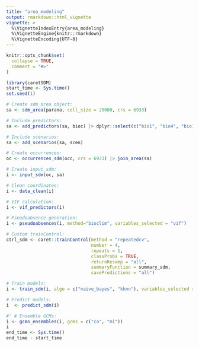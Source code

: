 ```yaml
---
title: "area_modeling"
output: rmarkdown::html_vignette
vignette: >
  %\VignetteIndexEntry{area_modeling}
  %\VignetteEngine{knitr::rmarkdown}
  %\VignetteEncoding{UTF-8}
---
```


```r
knitr::opts_chunk$set(
  collapse = TRUE,
  comment = "#>"
)
```

```r
library(caretSDM)
start_time <- Sys.time()
set.seed(1)
```

```r
# Create sdm_area object:
sa <- sdm_area(parana, cell_size = 25000, crs = 6933)

# Include predictors:
sa <- add_predictors(sa, bioc) |> dplyr::select(c("bio1", "bio4", "bio12"))

# Include scenarios:
sa <- add_scenarios(sa, scen)

# Create occurrences:
oc <- occurrences_sdm(occ, crs = 6933) |> join_area(sa)

# Create input_sdm:
i <- input_sdm(oc, sa)

# Clean coordinates:
i <- data_clean(i)

# VIF calculation:
i <- vif_predictors(i)

# Pseudoabsence generation:
i <- pseudoabsences(i, method="bioclim", variables_selected = "vif")

# Custom trainControl:
ctrl_sdm <- caret::trainControl(method = "repeatedcv", 
                                number = 4, 
                                repeats = 1, 
                                classProbs = TRUE,
                                returnResamp = "all", 
                                summaryFunction = summary_sdm, 
                                savePredictions = "all")

# Train models:
i <- train_sdm(i, algo = c("naive_bayes", "kknn"), variables_selected = "vif", ctrl=ctrl_sdm) |> suppressWarnings()

# Predict models:
i  <- predict_sdm(i)

#' # Ensemble GCMs:
i <- gcms_ensembles(i, gcms = c("ca", "mi"))
i
end_time <- Sys.time()
end_time - start_time
```
